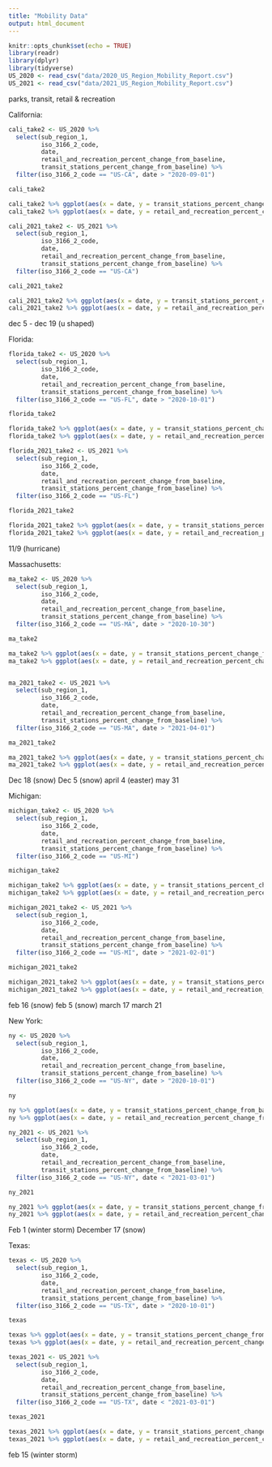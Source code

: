 ```yaml
---
title: "Mobility Data"
output: html_document
---
```


```r
knitr::opts_chunk$set(echo = TRUE)
library(readr)
library(dplyr)
library(tidyverse)
US_2020 <- read_csv("data/2020_US_Region_Mobility_Report.csv")
US_2021 <- read_csv("data/2021_US_Region_Mobility_Report.csv")
```

parks, transit, retail & recreation

California: 

```r
cali_take2 <- US_2020 %>% 
  select(sub_region_1, 
         iso_3166_2_code, 
         date, 
         retail_and_recreation_percent_change_from_baseline, 
         transit_stations_percent_change_from_baseline) %>% 
  filter(iso_3166_2_code == "US-CA", date > "2020-09-01")

cali_take2

cali_take2 %>% ggplot(aes(x = date, y = transit_stations_percent_change_from_baseline)) + geom_line() + theme_linedraw()+ labs(title = "Transit Data California", subtitle = "September 1 2020 - December 31 2020", x = "Date", y = "Transit Percent Change from Baseline")
cali_take2 %>% ggplot(aes(x = date, y = retail_and_recreation_percent_change_from_baseline)) + geom_line() + theme_linedraw()

cali_2021_take2 <- US_2021 %>% 
  select(sub_region_1, 
         iso_3166_2_code, 
         date, 
         retail_and_recreation_percent_change_from_baseline, 
         transit_stations_percent_change_from_baseline) %>% 
  filter(iso_3166_2_code == "US-CA")

cali_2021_take2

cali_2021_take2 %>% ggplot(aes(x = date, y = transit_stations_percent_change_from_baseline)) + geom_line() + theme_linedraw() 
cali_2021_take2 %>% ggplot(aes(x = date, y = retail_and_recreation_percent_change_from_baseline)) + geom_line() + theme_linedraw()
```
dec 5 - dec 19 (u shaped)

Florida: 


```r
florida_take2 <- US_2020 %>% 
  select(sub_region_1, 
         iso_3166_2_code, 
         date, 
         retail_and_recreation_percent_change_from_baseline, 
         transit_stations_percent_change_from_baseline) %>% 
  filter(iso_3166_2_code == "US-FL", date > "2020-10-01")

florida_take2

florida_take2 %>% ggplot(aes(x = date, y = transit_stations_percent_change_from_baseline)) + geom_line() + theme_linedraw()
florida_take2 %>% ggplot(aes(x = date, y = retail_and_recreation_percent_change_from_baseline)) + geom_line() + theme_linedraw()

florida_2021_take2 <- US_2021 %>% 
  select(sub_region_1, 
         iso_3166_2_code, 
         date, 
         retail_and_recreation_percent_change_from_baseline, 
         transit_stations_percent_change_from_baseline) %>% 
  filter(iso_3166_2_code == "US-FL")

florida_2021_take2

florida_2021_take2 %>% ggplot(aes(x = date, y = transit_stations_percent_change_from_baseline)) + geom_line() + theme_linedraw()
florida_2021_take2 %>% ggplot(aes(x = date, y = retail_and_recreation_percent_change_from_baseline)) + geom_line() + theme_linedraw()
```
11/9 (hurricane)


Massachusetts: 


```r
ma_take2 <- US_2020 %>% 
  select(sub_region_1, 
         iso_3166_2_code, 
         date, 
         retail_and_recreation_percent_change_from_baseline, 
         transit_stations_percent_change_from_baseline) %>% 
  filter(iso_3166_2_code == "US-MA", date > "2020-10-30")

ma_take2

ma_take2 %>% ggplot(aes(x = date, y = transit_stations_percent_change_from_baseline)) + geom_line() + theme_linedraw()
ma_take2 %>% ggplot(aes(x = date, y = retail_and_recreation_percent_change_from_baseline)) + geom_line() + theme_linedraw()


ma_2021_take2 <- US_2021 %>% 
  select(sub_region_1, 
         iso_3166_2_code, 
         date, 
         retail_and_recreation_percent_change_from_baseline, 
         transit_stations_percent_change_from_baseline) %>% 
  filter(iso_3166_2_code == "US-MA", date > "2021-04-01")

ma_2021_take2

ma_2021_take2 %>% ggplot(aes(x = date, y = transit_stations_percent_change_from_baseline)) + geom_line() + theme_linedraw()
ma_2021_take2 %>% ggplot(aes(x = date, y = retail_and_recreation_percent_change_from_baseline)) + geom_line() + theme_linedraw()

```
Dec 18 (snow)
Dec 5 (snow)
april 4 (easter)
may 31

Michigan: 
```r
michigan_take2 <- US_2020 %>% 
  select(sub_region_1, 
         iso_3166_2_code, 
         date, 
         retail_and_recreation_percent_change_from_baseline, 
         transit_stations_percent_change_from_baseline) %>% 
  filter(iso_3166_2_code == "US-MI")

michigan_take2

michigan_take2 %>% ggplot(aes(x = date, y = transit_stations_percent_change_from_baseline)) + geom_line() + theme_linedraw()
michigan_take2 %>% ggplot(aes(x = date, y = retail_and_recreation_percent_change_from_baseline)) + geom_line() + theme_linedraw()

michigan_2021_take2 <- US_2021 %>% 
  select(sub_region_1, 
         iso_3166_2_code, 
         date, 
         retail_and_recreation_percent_change_from_baseline, 
         transit_stations_percent_change_from_baseline) %>% 
  filter(iso_3166_2_code == "US-MI", date > "2021-02-01")

michigan_2021_take2

michigan_2021_take2 %>% ggplot(aes(x = date, y = transit_stations_percent_change_from_baseline)) + geom_line() + theme_linedraw()
michigan_2021_take2 %>% ggplot(aes(x = date, y = retail_and_recreation_percent_change_from_baseline)) + geom_line() + theme_linedraw()
```
feb 16 (snow)
feb 5 (snow)
march 17
march 21

New York: 
```r
ny <- US_2020 %>% 
  select(sub_region_1, 
         iso_3166_2_code, 
         date, 
         retail_and_recreation_percent_change_from_baseline, 
         transit_stations_percent_change_from_baseline) %>% 
  filter(iso_3166_2_code == "US-NY", date > "2020-10-01")

ny 

ny %>% ggplot(aes(x = date, y = transit_stations_percent_change_from_baseline)) + geom_line() + theme_linedraw()
ny %>% ggplot(aes(x = date, y = retail_and_recreation_percent_change_from_baseline)) + geom_line() + theme_linedraw()+ labs(title = "Transit Data New York", subtitle = "September 1 2020 - December 31 2020", x = "Date", y = "Transit Percent Change from Baseline")

ny_2021 <- US_2021 %>% 
  select(sub_region_1, 
         iso_3166_2_code, 
         date, 
         retail_and_recreation_percent_change_from_baseline, 
         transit_stations_percent_change_from_baseline) %>% 
  filter(iso_3166_2_code == "US-NY", date < "2021-03-01")

ny_2021 

ny_2021 %>% ggplot(aes(x = date, y = transit_stations_percent_change_from_baseline)) + geom_line() + theme_linedraw()
ny_2021 %>% ggplot(aes(x = date, y = retail_and_recreation_percent_change_from_baseline)) + geom_line() + theme_linedraw()
```
Feb 1 (winter storm)
December 17 (snow)

Texas:
```r
texas <- US_2020 %>% 
  select(sub_region_1, 
         iso_3166_2_code, 
         date, 
         retail_and_recreation_percent_change_from_baseline, 
         transit_stations_percent_change_from_baseline) %>% 
  filter(iso_3166_2_code == "US-TX", date > "2020-10-01")

texas

texas %>% ggplot(aes(x = date, y = transit_stations_percent_change_from_baseline)) + geom_line() + theme_linedraw()
texas %>% ggplot(aes(x = date, y = retail_and_recreation_percent_change_from_baseline)) + geom_line() + theme_linedraw()

texas_2021 <- US_2021 %>% 
  select(sub_region_1, 
         iso_3166_2_code, 
         date, 
         retail_and_recreation_percent_change_from_baseline, 
         transit_stations_percent_change_from_baseline) %>% 
  filter(iso_3166_2_code == "US-TX", date < "2021-03-01")

texas_2021

texas_2021 %>% ggplot(aes(x = date, y = transit_stations_percent_change_from_baseline)) + geom_line() + theme_linedraw()
texas_2021 %>% ggplot(aes(x = date, y = retail_and_recreation_percent_change_from_baseline)) + geom_line() + theme_linedraw()
```
feb 15 (winter storm)
